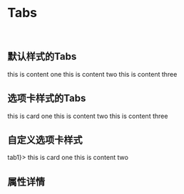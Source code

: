 
<Meta title='TintUI|Tabs' component={Tabs} />

<br/>

# Tabs

<br/>

## 默认样式的Tabs

<Preview >
  <Story name='defaultTabs' >
    <Tabs onSelect={action('selected')}>
      <TabItem label="tab1">this is content one</TabItem>
      <TabItem label="tab2">this is content two</TabItem>
      <TabItem label="tab3">this is content three</TabItem>
    </Tabs>
  </Story>
</Preview>

## 选项卡样式的Tabs


<Preview>
  <Story name='selectTab' >
    <Tabs onSelect={action('selected')} type="card">
      <TabItem label='card1'>this is card one</TabItem>
      <TabItem label="card2">this is content two</TabItem>
      <TabItem label="card3" disabled>this is content three</TabItem>
    </Tabs> 
  </Story>
</Preview>

## 自定义选项卡样式


<Preview>
  <Story name='customSelectTabs' >
    <Tabs onSelect={action('selected')} type="card">
      <TabItem 
        label={<React.Fragment><Icon icon="check-circle" />tab1</React.Fragment>}>
        this is card one
      </TabItem>
      <TabItem label="tab2">this is content two</TabItem>
    </Tabs> 
  </Story>
</Preview>

## 属性详情 

<Props of={Tabs} />